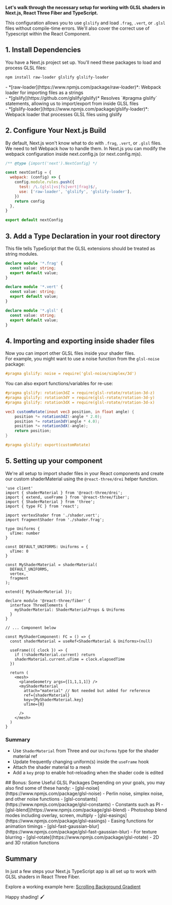 **Let's walk through the necessary setup for working with GLSL shaders in Next.js, React Three Fiber and TypeScript.**

This configuration allows you to use `glslify` and load `.frag`, `.vert`, or `.glsl` files without compile-time errors. We'll also cover the correct use of Typescript within the React Component.


## 1. Install Dependencies
You have a Next.js project set up. You'll need these packages to load and process GLSL files:

```bash
npm install raw-loader glslify glslify-loader
```

<Aside>
- *[raw-loader](https://www.npmjs.com/package/raw-loader)*: Webpack loader for importing files as a strings<br/>
- *[glslify](https://github.com/glslify/glslify)* Resolves `#pragma glslify` statements, allowing us to import/export from inside GLSL files<br/>
- *[glslify-loader](https://www.npmjs.com/package/glslify-loader)*: Webpack loader that processes GLSL files using glslify<br/>
</Aside>


## 2. Configure Your Next.js Build
By default, Next.js won't know what to do with `.frag`, `.vert`, or `.glsl` files. 
We need to tell Webpack how to handle them. In Next.js you can modify the webpack configuration inside next.config.js (or next.config.mjs).

```javascript title="next.config.mjs"
/** @type {import('next').NextConfig} */

const nextConfig = {
  webpack: (config) => {
    config.module.rules.push({
      test: /\.(glsl|vs|fs|vert|frag)$/,
      use: ['raw-loader', 'glslify', 'glslify-loader'],
    })
    return config
  },
}

export default nextConfig
```

## 3. Add a Type Declaration in your root directory

This file tells TypeScript that the GLSL extensions should be treated as string modules.

```typescript title="shader.d.ts"
declare module '*.frag' {
  const value: string;
  export default value;
}

declare module '*.vert' {
  const value: string;
  export default value;
}

declare module '*.glsl' {
  const value: string;
  export default value;
}
```

## 4. Importing and exporting inside shader files

Now you can import other GLSL files inside your shader files.<br/>
For example, you might want to use a noise function from the `glsl-noise` package:

```glsl title="shader.frag"
#pragma glslify: noise = require('glsl-noise/simplex/3d')
```

You can also export functions/variables for re-use:

```glsl title="myfunction.glsl" showLineNumbers {12}
#pragma glslify: rotation3dZ = require(glsl-rotate/rotation-3d-z)
#pragma glslify: rotation3dY = require(glsl-rotate/rotation-3d-y)
#pragma glslify: rotation3dX = require(glsl-rotate/rotation-3d-x)

vec3 customRotate(inout vec3 position, in float angle) {
    position *= rotation3dZ(-angle * 2.0);
    position *= rotation3dY(angle * 4.0);
    position *= rotation3dX(-angle);
    return position;
}

#pragma glslify: export(customRotate)
```


## 5. Setting up your component

We're all setup to import shader files in your React components and create our custom shaderMaterial using the `@react-three/drei` helper function.

```tsx title="MyShaderComponent.tsx"
'use client'
import { shaderMaterial } from '@react-three/drei';
import { extend, useFrame } from '@react-three/fiber';
import { ShaderMaterial } from 'three';
import { type FC } from 'react';

import vertexShader from './shader.vert';
import fragmentShader from './shader.frag';

type Uniforms {
  uTime: number
}

const DEFAULT_UNIFORMS: Uniforms = {
  uTime: 0
}

const MyShaderMaterial = shaderMaterial(
  DEFAULT_UNIFORMS,
  vertex,
  fragment
);

extend({ MyShaderMaterial });

declare module '@react-three/fiber' {
  interface ThreeElements {
    myShaderMaterial: ShaderMaterialProps & Uniforms
  }
}

// ... Component below
```

```tsx title="MyShaderComponent.tsx" {2,6,12-16}
const MyShaderComponent: FC = () => {
  const shaderMaterial = useRef<ShaderMaterial & Uniforms>(null)

  useFrame(({ clock }) => {
    if (!shaderMaterial.current) return
    shaderMaterial.current.uTime = clock.elapsedTime
  })

  return (
    <mesh>
      <planeGeometry args={[1,1,1,1]} />
      <myShaderMaterial
        attach="material" // Not needed but added for reference
        ref={shaderMaterial}
        key={MyShaderMaterial.key}
        uTime={0}
      
      />
    </mesh>
  )
}
```

### Summary
- Use `ShaderMaterial` from Three and our `Uniforms` type for the shader material ref
- Update frequently changing uniform(s) inside the `useFrame` hook
- Attach the shader material to a mesh
- Add a `key` prop to enable hot-reloading when the shader code is edited


<Aside className='mt-10'>
## Bonus: Some Useful GLSL Packages
Depending on your goals, you may also find some of these handy:
- [glsl-noise](https://www.npmjs.com/package/glsl-noise) - Perlin noise, simplex noise, and other noise functions
- [glsl-constants](https://www.npmjs.com/package/glsl-constants) - Constants such as PI
- [glsl-blend](https://www.npmjs.com/package/glsl-blend) - Photoshop blend modes including overlay, screen, multiply
- [glsl-easings](https://www.npmjs.com/package/glsl-easings) - Easing functions for animation timings
- [glsl-fast-gaussian-blur](https://www.npmjs.com/package/glsl-fast-gaussian-blur) - For texture blurring
- [glsl-rotate](https://www.npmjs.com/package/glsl-rotate) - 2D and 3D rotation functions
</Aside>

## Summary
In just a few steps your Next.js TypeScript app is all set up to work with GLSL shaders in React Three Fiber.

Explore a working example here: [Scrolling Background Gradient](https://github.com/prag-matt-ic/pragmattic-blog/tree/main/components/examples/three/scrollingBackgroundGradient)

Happy shading! 🖌️